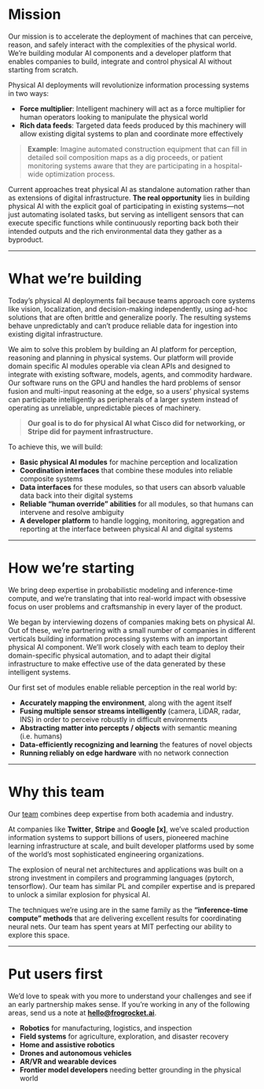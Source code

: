 # Mission

Our mission is to accelerate the deployment of machines that can perceive, reason, and safely interact with the complexities of the physical world. We're building modular AI components and a developer platform that enables companies to build, integrate and control physical AI without starting from scratch.

Physical AI deployments will revolutionize information processing systems in two ways:

- **Force multiplier**: Intelligent machinery will act as a force multiplier for human operators looking to manipulate the physical world
- **Rich data feeds**: Targeted data feeds produced by this machinery will allow existing digital systems to plan and coordinate more effectively

> **Example**: Imagine automated construction equipment that can fill in detailed soil composition maps as a dig proceeds, or patient monitoring systems aware that they are participating in a hospital-wide optimization process.

Current approaches treat physical AI as standalone automation rather than as extensions of digital infrastructure. **The real opportunity** lies in building physical AI with the explicit goal of participating in existing systems—not just automating isolated tasks, but serving as intelligent sensors that can execute specific functions while continuously reporting back both their intended outputs and the rich environmental data they gather as a byproduct.

---

# What we're building

Today's physical AI deployments fail because teams approach core systems like vision, localization, and decision-making independently, using ad-hoc solutions that are often brittle and generalize poorly. The resulting systems behave unpredictably and can't produce reliable data for ingestion into existing digital infrastructure.

We aim to solve this problem by building an AI platform for perception, reasoning and planning in physical systems. Our platform will provide domain specific AI modules operable via clean APIs and designed to integrate with existing software, models, agents, and commodity hardware. Our software runs on the GPU and handles the hard problems of sensor fusion and multi-input reasoning at the edge, so a users' physical systems can participate intelligently as peripherals of a larger system instead of operating as unreliable, unpredictable pieces of machinery.

> **Our goal is to do for physical AI what Cisco did for networking, or Stripe did for payment infrastructure.**

To achieve this, we will build:

- **Basic physical AI modules** for machine perception and localization
- **Coordination interfaces** that combine these modules into reliable composite systems
- **Data interfaces** for these modules, so that users can absorb valuable data back into their digital systems
- **Reliable "human override" abilities** for all modules, so that humans can intervene and resolve ambiguity
- **A developer platform** to handle logging, monitoring, aggregation and reporting at the interface between physical AI and digital systems

---

# How we're starting

We bring deep expertise in probabilistic modeling and inference-time compute, and we're translating that into real-world impact with obsessive focus on user problems and craftsmanship in every layer of the product.

We began by interviewing dozens of companies making bets on physical AI. Out of these, we're partnering with a small number of companies in different verticals building information processing systems with an important physical AI component. We'll work closely with each team to deploy their domain-specific physical automation, and to adapt their digital infrastructure to make effective use of the data generated by these intelligent systems.

Our first set of modules enable reliable perception in the real world by:

- **Accurately mapping the environment**, along with the agent itself
- **Fusing multiple sensor streams intelligently** (camera, LiDAR, radar, INS) in order to perceive robustly in difficult environments
- **Abstracting matter into percepts / objects** with semantic meaning (i.e. humans)
- **Data-efficiently recognizing and learning** the features of novel objects
- **Running reliably on edge hardware** with no network connection

---

# Why this team

Our [team](../team/index.qmd) combines deep expertise from both academia and industry.

At companies like **Twitter**, **Stripe** and **Google [x]**, we've scaled production information systems to support billions of users, pioneered machine learning infrastructure at scale, and built developer platforms used by some of the world's most sophisticated engineering organizations.

The explosion of neural net architectures and applications was built on a strong investment in compilers and programming languages (pytorch, tensorflow). Our team has similar PL and compiler expertise and is prepared to unlock a similar explosion for physical AI.

The techniques we're using are in the same family as the **"inference-time compute" methods** that are delivering excellent results for coordinating neural nets. Our team has spent years at MIT perfecting our ability to explore this space.

---

# Put users first

We'd love to speak with you more to understand your challenges and see if an early partnership makes sense. If you're working in any of the following areas, send us a note at **[hello@frogrocket.ai](mailto:hello@frogrocket.ai)**.

- **Robotics** for manufacturing, logistics, and inspection
- **Field systems** for agriculture, exploration, and disaster recovery
- **Home and assistive robotics**
- **Drones and autonomous vehicles**
- **AR/VR and wearable devices**
- **Frontier model developers** needing better grounding in the physical world

